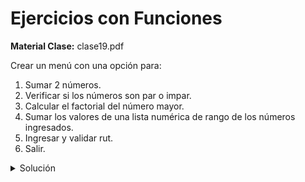 
# Ejercicios con Funciones
**Material Clase:** <ExternalLink href="/inacap/ti3v11/docs/clase19.pdf">clase19.pdf</ExternalLink>

Crear un menú con una opción para:

1. Sumar 2 números.
2. Verificar si los números son par o impar.
3. Calcular el factorial del número mayor.
4. Sumar los valores de una lista numérica de rango de los números ingresados.
5. Ingresar y validar rut.
6. Salir.

<details>
    <summary>Solución</summary>
<br/>
- Se crean 2 archivos `main.py` y `funciones.py`
- `main.py` llama a `funciones.py`
- Todas las funciones devuelven un valor (`int` o `bool`).
- Ninguna funcion imprime texto (esto es, para reutilizarlas más adelante)

```python
#funciones.py
def suma(n1,n2):
    return (n1+n2)

def par(num):
    return True if (num%2 == 0) else False

def factorial(num):
    mult = 1
    for i in range(1,num+1):
        mult = mult * i
    return mult

def listaNumerica(num1,num2):
    lista = []
    for i in range(num1,num2+1):
        lista.append(i)
    return lista

def sumaLista(lista):
    sum = 0
    for i in lista:
        sum = sum + i
    return sum

def validarRut(rut):   
	ultDigito = rut[-1].upper()
	rut = rut[:-2].zfill(8)
	sum = 0
	for i,j in zip(rut,'32765432'):
		sum = sum + (int(i) * int(j))
	
	decimal = (sum/11) - int(sum/11)
	digito = round(11-(11*decimal))
	digito = 'K' if (digito == 10) else 0 if (digito == 11) else digito
	return True if (str(digito) == ultDigito) else False
```

```python
#main.py
from funciones import *

num1 = int(input("Ingrese valor del 1er número: "))
num2 = int(input("Ingrese valor del 2do número: "))

op = 1 # número random distinto de 6, para entrar a bucle
while op!=6:
    print('------------------------------------------------------------------------')
    print('1. Sumar 2 números')
    print('2. Verificar si los números son Par o Impar')
    print('3. Factorial del número mayor')
    print('4. Sumar valores de una lista numérica creada con los números ingresados')
    print('5. Ingresar rut y validar')
    print('6. Salir')
    print('------------------------------------------------------------------------')
    op = int(input('Ingrese su opción: '))

    if op==1:
        rsuma = suma(num1,num2)
        print(f'--- La suma de los números es: {rsuma} ---')
    
    elif op==2:
        esPar1 = par(num1)
        esPar2 = par(num2)

        print(f'--- {num1} es par ---') if esPar1 else print(f'--- {num1} es impar ---')
        print(f'--- {num2} es par ---') if esPar2 else print(f'--- {num2} es impar ---')

    elif op==3:
        numMayor = max([num1,num2])
        result = factorial(numMayor)
        print(f'--- el factorial de {numMayor} es: {result} ---')
    
    elif op==4:
        lista = listaNumerica(num1,num2)
        suma = sumaLista(lista)
        print(f'--- lista Númerica: {lista} ---')
        print(f'--- suma elementos lista Numérica: {suma} ---')

    elif op==5:
        rut = input('Ingrese el Rut a validar(sin puntos, con guión): ')
        rutValido = validarRut(rut)
        if rutValido:
            print(f'--- El rut {rut} es válido ---')
        else:
            print(f'--- El rut {rut} NO es válido ---')

    elif op==6:
        print('--- Salir ---')
```
</details>